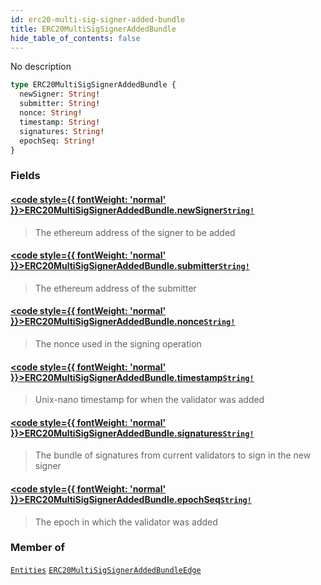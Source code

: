 ```yaml
---
id: erc20-multi-sig-signer-added-bundle
title: ERC20MultiSigSignerAddedBundle
hide_table_of_contents: false
---
```








No description

```graphql
type ERC20MultiSigSignerAddedBundle {
  newSigner: String!
  submitter: String!
  nonce: String!
  timestamp: String!
  signatures: String!
  epochSeq: String!
}
```


### Fields

#### [<code style={{ fontWeight: 'normal' }}>ERC20MultiSigSignerAddedBundle.<b>newSigner</b></code>](#)<Bullet />[`String!`](/mainnet/api/graphql/scalars/string) <Badge class="secondary" text="non-null"/> <Badge class="secondary" text="scalar"/>
> The ethereum address of the signer to be added
> 

#### [<code style={{ fontWeight: 'normal' }}>ERC20MultiSigSignerAddedBundle.<b>submitter</b></code>](#)<Bullet />[`String!`](/mainnet/api/graphql/scalars/string) <Badge class="secondary" text="non-null"/> <Badge class="secondary" text="scalar"/>
> The ethereum address of the submitter
> 

#### [<code style={{ fontWeight: 'normal' }}>ERC20MultiSigSignerAddedBundle.<b>nonce</b></code>](#)<Bullet />[`String!`](/mainnet/api/graphql/scalars/string) <Badge class="secondary" text="non-null"/> <Badge class="secondary" text="scalar"/>
> The nonce used in the signing operation
> 

#### [<code style={{ fontWeight: 'normal' }}>ERC20MultiSigSignerAddedBundle.<b>timestamp</b></code>](#)<Bullet />[`String!`](/mainnet/api/graphql/scalars/string) <Badge class="secondary" text="non-null"/> <Badge class="secondary" text="scalar"/>
> Unix-nano timestamp for when the validator was added
> 

#### [<code style={{ fontWeight: 'normal' }}>ERC20MultiSigSignerAddedBundle.<b>signatures</b></code>](#)<Bullet />[`String!`](/mainnet/api/graphql/scalars/string) <Badge class="secondary" text="non-null"/> <Badge class="secondary" text="scalar"/>
> The bundle of signatures from current validators to sign in the new signer
> 

#### [<code style={{ fontWeight: 'normal' }}>ERC20MultiSigSignerAddedBundle.<b>epochSeq</b></code>](#)<Bullet />[`String!`](/mainnet/api/graphql/scalars/string) <Badge class="secondary" text="non-null"/> <Badge class="secondary" text="scalar"/>
> The epoch in which the validator was added
> 



### Member of

[`Entities`](/mainnet/api/graphql/objects/entities)  <Badge class="secondary" text="object"/><Bullet />[`ERC20MultiSigSignerAddedBundleEdge`](/mainnet/api/graphql/objects/erc20-multi-sig-signer-added-bundle-edge)  <Badge class="secondary" text="object"/>



